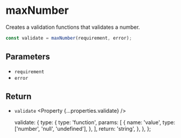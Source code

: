 
<Title>maxNumber | Modular Forms</Title>
<Meta
  name="description"
  content="Creates a validation functions that validates a number."
/>

# maxNumber

Creates a validation functions that validates a number.

```ts
const validate = maxNumber(requirement, error);
```

## Parameters

- `requirement` <Property type="number" />
- `error` <Property type="string" />

## Return

- `validate` <Property {...properties.validate} />

  validate: {
    type: {
      type: 'function',
      params: [
        {
          name: 'value',
          type: ['number', 'null', 'undefined'],
        },
      ],
      return: 'string',
    },
  },
};
